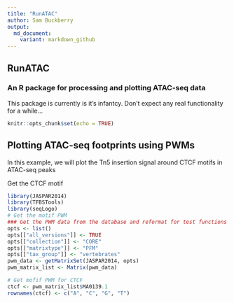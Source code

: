 ```yaml
---
title: "RunATAC"
author: Sam Buckberry
output:
  md_document:
    variant: markdown_github
---
```


RunATAC
---
### An R package for processing and plotting ATAC-seq data

This package is currently is it's infantcy. Don't expect any real functionality for a while...

```r
knitr::opts_chunk$set(echo = TRUE)
```



## Plotting ATAC-seq footprints using PWMs

In this example, we will plot the Tn5 insertion signal around CTCF motifs in ATAC-seq peaks

Get the CTCF motif
```r
library(JASPAR2014)
library(TFBSTools)
library(seqLogo)
# Get the motif PWM
### Get the PWM data from the database and reformat for test functions
opts <- list()
opts[["all_versions"]] <- TRUE
opts[["collection"]] <- "CORE"
opts[["matrixtype"]] <- "PFM"
opts[["tax_group"]] <- "vertebrates"
pwm_data <- getMatrixSet(JASPAR2014, opts)
pwm_matrix_list <- Matrix(pwm_data)

# Get mofif PWM for CTCF
ctcf <- pwm_matrix_list$MA0139.1
rownames(ctcf) <- c("A", "C", "G", "T")
```


